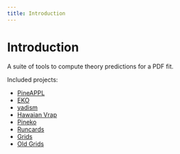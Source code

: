 ```yaml
---
title: Introduction
---
```


# Introduction

A suite of tools to compute theory predictions for a PDF fit.

Included projects:

- [PineAPPL](https://github.com/N3PDF/pineappl)
- [EKO](https://github.com/N3PDF/eko)
- [yadism](https://github.com/N3PDF/yadism)
- [Hawaian Vrap](https://github.com/NNPDF/hawaiian_vrap)
- [Pineko](https://github.com/N3PDF/pineko)
- [Runcards](https://github.com/NNPDF/runcards)
- [Grids](https://github.com/NNPDF/pineapplgrids)
- [Old Grids](https://github.com/NNPDF/applgrids)
